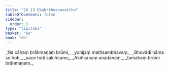 ```yaml
---
title: "26.13 Ekabrāhmaṇavatthu"
tableOfContents: false
sidebar:
  order: 5
type: "tipitaka"
basket: "su"
book: "dh"
---
```



<DynamicBreadcrumb />

<Division number="396" book="dh">

<Paragraph number="424" type="verses" book="dh">
_Na cāhaṃ brāhmaṇaṃ brūmi,_  
_yonijaṃ mattisambhavaṃ;_  
_Bhovādi nāma so hoti,_  
_sace hoti sakiñcano;_  
_Akiñcanaṃ anādānaṃ,_  
_tamahaṃ brūmi brāhmaṇaṃ._
</Paragraph>
</Division>